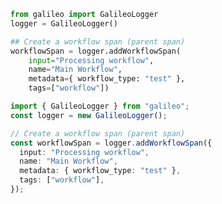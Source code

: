 ```python Python
from galileo import GalileoLogger
logger = GalileoLogger()

## Create a workflow span (parent span)
workflowSpan = logger.addWorkflowSpan(
    input="Processing workflow",
    name="Main Workflow",
    metadata={ workflow_type: "test" },
    tags=["workflow"])
```

```typescript Typescript
import { GalileoLogger } from "galileo";
const logger = new GalileoLogger();

// Create a workflow span (parent span)
const workflowSpan = logger.addWorkflowSpan({
  input: "Processing workflow",
  name: "Main Workflow",
  metadata: { workflow_type: "test" },
  tags: ["workflow"],
});
```
